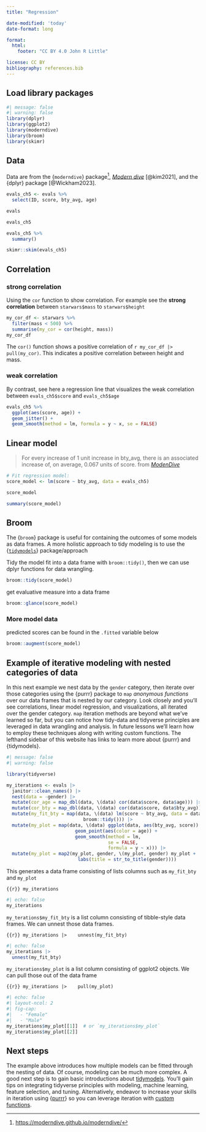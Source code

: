 ```yaml
---
title: "Regression"

date-modified: 'today'
date-format: long

format: 
  html:
    footer: "CC BY 4.0 John R Little"

license: CC BY   
bibliography: references.bib
---
```


## Load library packages

```r
#| message: false
#| warning: false
library(dplyr)
library(ggplot2)
library(moderndive)
library(broom)
library(skimr)
```

## Data

Data are from the {`moderndive`} package[^1], [*Modern dive*](https://moderndive.com/) [@kim2021], and the {dplyr} package [@Wickham2023].

[^1]: <https://moderndive.github.io/moderndive/>

```r
evals_ch5 <- evals %>% 
  select(ID, score, bty_avg, age)

evals

evals_ch5
```

```r
evals_ch5 %>% 
  summary()
```

```r
skimr::skim(evals_ch5)
```

## Correlation

### strong correlation

Using the `cor` function to show correlation. For example see the **strong correlation** between `starwars$mass` to `starwars$height`

```r

my_cor_df <- starwars %>% 
  filter(mass < 500) %>% 
  summarise(my_cor = cor(height, mass))
my_cor_df
```

The `cor()` function shows a positive correlation of `r my_cor_df |> pull(my_cor)`. This indicates a positive correlation between height and mass.

### weak correlation

By contrast, see here a regression line that visualizes the weak correlation between `evals_ch5$score` and `evals_ch5$age`

```r
evals_ch5 %>% 
  ggplot(aes(score, age)) +
  geom_jitter() +
  geom_smooth(method = lm, formula = y ~ x, se = FALSE)
```

## Linear model

> For every increase of 1 unit increase in bty_avg, there is an associated increase of, on average, 0.067 units of score. from [*ModenDive*](https://moderndive.com/5-regression.html)

```r
# Fit regression model:
score_model <- lm(score ~ bty_avg, data = evals_ch5)

score_model
```

```r
summary(score_model)
```

## Broom

The {`broom`} package is useful for containing the outcomes of some models as data frames. A more holistic approach to tidy modeling is to use the {[`tidymodels`](https://tidymodels.org)} package/approach

Tidy the model fit into a data frame with `broom::tidy()`, then we can use dplyr functions for data wrangling.

```r
broom::tidy(score_model)
```

get evaluative measure into a data frame

```r
broom::glance(score_model)
```

### More model data

predicted scores can be found in the `.fitted` variable below

```r
broom::augment(score_model)
```

## Example of iterative modeling with nested categories of data

In this next example we nest data by the `gender` category, then iterate over those categories using the {purrr} package to `map` *anonymous functions* over our data frames that is nested by our category. Look closely and you'll see correlations, linear model regression, and visualizations, all iterated over the gender category. `map` iteration methods are beyond what we've learned so far, but you can notice how tidy-data and tidyverse principles are leveraged in data wrangling and analysis. In future lessons we'll learn how to employ these techniques along with writing custom functions. The lefthand sidebar of this website has links to learn more about {purrr} and {tidymodels}.

```r
#| message: false
#| warning: false

library(tidyverse)

my_iterations <- evals |> 
  janitor::clean_names() |> 
  nest(data = -gender) |> 
  mutate(cor_age = map_dbl(data, \(data) cor(data$score, data$age))) |> 
  mutate(cor_bty = map_dbl(data, \(data) cor(data$score, data$bty_avg)))  |> 
  mutate(my_fit_bty = map(data, \(data) lm(score ~ bty_avg, data = data) |> 
                            broom::tidy())) |> 
  mutate(my_plot = map(data, \(data) ggplot(data, aes(bty_avg, score)) + 
                         geom_point(aes(color = age)) +
                         geom_smooth(method = lm, 
                                     se = FALSE,
                                     formula = y ~ x))) |> 
  mutate(my_plot = map2(my_plot, gender, \(my_plot, gender) my_plot +
                          labs(title = str_to_title(gender))))
```

This generates a data frame consisting of lists columns such as `my_fit_bty` and `my_plot`

```{{r}}
my_iterations
```

```r
#| echo: false
my_iterations
```

`my_terations$my_fit_bty` is a list column consisting of tibble-style data frames. We can unnest those data frames.

```{{r}}
my_iterations |> 
  unnest(my_fit_bty)
```

```r
#| echo: false
my_iterations |> 
  unnest(my_fit_bty)
```

`my_iterations$my_plot` is a list column consisting of ggplot2 objects. We can pull those out of the data frame

```{{r}}
my_iterations |> 
  pull(my_plot)
```

```r
#| echo: false
#| layout-ncol: 2
#| fig-cap: 
#|   - "Female"
#|   - "Male"
my_iterations$my_plot[[1]]  # or `my_iterations$my_plot`
my_iterations$my_plot[[2]]
```

## Next steps

The example above introduces how multiple models can be fitted through the nesting of data. Of course, modeling can be much more complex. A good next step is to gain basic introductions about [tidymodels](tidymodels.html). You'll gain tips on integrating tidyverse principles with modeling, machine learning, feature selection, and tuning. Alternatively, endeavor to increase your skills in iteration using {[purrr](purrr.html)} so you can leverage iteration with [custom functions](functions.html).
